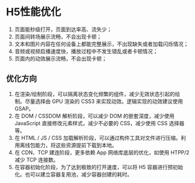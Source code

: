# H5性能优化
1. 页面能秒级打开，页面到达率高、流失少；
2. 页面间转场展示流畅，不会出现卡顿；
3. 文本和图片内容在任何设备上都能完整展示，不出现缺失或者加载闪烁情况；
4. 音频或视频启播速度快，播放过程中不发生错乱或者卡顿情况；
5. 页面内的动效展示流畅，不会出现卡顿；

## 优化方向
1. 在渲染/绘制阶段，可以隔离状态变化频繁的组件，减少无效状态引起的绘制。尽量选择由 GPU 渲染的 CSS3 来实现动效。逻辑实现的动效建议使用GSAP。
2. 在 DOM / CSSDOM 解析阶段，可以减少 DOM 的嵌套深度，减少使用 JavaScript 直接修改元素样式，减少不必要的 CSS，减少使用 CSS 选择器等。
3. 在 HTML / JS / CSS 加载解析阶段，可以通过构件工具对文件进行压缩。利用离线包能力，将这些资源提前下载到本地。
4. 在 CDN、TCP 建连阶段，更多依赖 App 网络库底层的优化，如使用 HTPP/2 减少 TCP 连接数。
5. 在容器初始化阶段，为了达到极致的打开速度，可以将 H5 容器进行预初始化。也可以建立容器复用池，减少容器创建的耗时。

